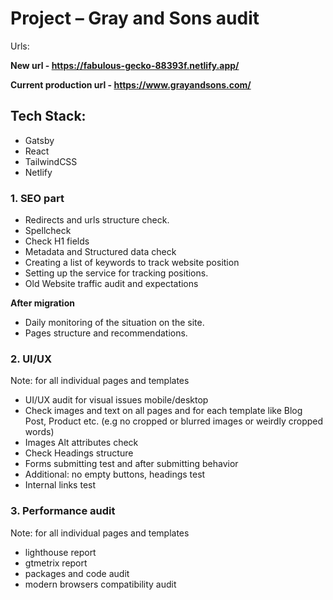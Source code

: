 # Project – Gray and Sons audit

Urls:

__New url - https://fabulous-gecko-88393f.netlify.app/__

__Current production url - https://www.grayandsons.com/__

## Tech Stack: 
- Gatsby
- React
- TailwindCSS
- Netlify 

### 1. SEO part

- Redirects and urls structure check.
- Spellcheck 
- Check H1 fields 
- Metadata and Structured data check 
- Creating a list of keywords to track website position 
- Setting up the service for tracking positions. 
- Old Website traffic audit and expectations 

__After migration__
- Daily monitoring of the situation on the site. 
- Pages structure and recommendations.

### 2. UI/UX 
Note: for all individual pages and templates

- UI/UX audit for visual issues mobile/desktop 
- Check images and text on all pages and for each template like Blog Post, Product etc. (e.g no cropped or blurred images or weirdly cropped words) 
- Images Alt attributes check 
- Check Headings structure 
- Forms submitting test and after submitting behavior 
- Additional: no empty buttons, headings test 
- Internal links test 

### 3. Performance audit
Note: for all individual pages and templates

- lighthouse report 
- gtmetrix report 
- packages and code audit 
- modern browsers compatibility audit 
